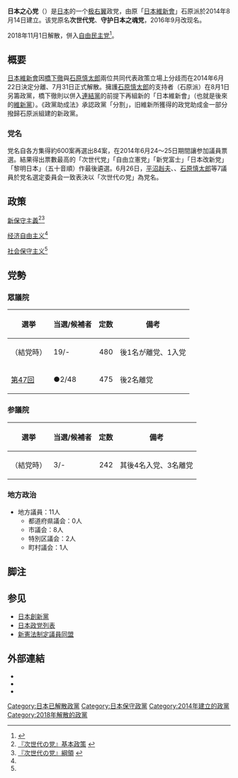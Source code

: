 {{Infobox Political Party
|名字 = 日本之心党
| logo = Kokoro Party Logo of Japan.png
|原文名 = {{Lang|ja|日本のこころ}}
|黨代表色 = {{Party meta/color/守護日本之魂黨}} 
|leader1_title = 党首
|leader1_name = {{illm|中野正志|ja|中野正志}}
|leader2_title = 幹事長
|leader2_name = {{illm|中野正志|ja|中野正志}}
|建立 = {{Start date|2014|08|14}}<ref name="kokuji77">2015年（平成27年）3月15日総務省告示第77号「政党助成法第五条第一項の規定による政党の届出があったので公表する件」</ref>
|解散     ={{End date|2018|11|1}}
|分裂自= [[日本維新會|日本維新會]]
|前身=[[太陽黨_(2012年)|太陽黨]]
|併入=[[自由民主党_(日本)|自由民主党]]
|總部 = 〒100-0014 <br />[[東京都|東京都]][[千代田区|千代田区]][[永田町|永田町]]一丁目11-28<br />クリムゾン永田町ビル6階
|意識形態 = [[新保守主義|新保守主義]]<ref name="Mie">{{cite web |author=Ayako Mie |url=https://www.japantimes.co.jp/news/2014/07/24/national/politics-diplomacy/ishiharas-new-party-embraces-neoconservative-policies/#.Xd0QIOR7nIU |title=Ishihara's new party embraces 'neoconservative' policies |publisher=The Japan Times |language=en |date=Jul 24, 2014 |accessdate=2019-12-10 |archive-date=2019-07-23 |archive-url=https://web.archive.org/web/20190723180106/https://www.japantimes.co.jp/news/2014/07/24/national/politics-diplomacy/ishiharas-new-party-embraces-neoconservative-policies/#.Xd0QIOR7nIU |dead-url=no }}</ref><br>[[复古主义|复古主义]]<br>[[日本民族主义|日本民族主义]]<br>[[极端民族主义|极端民族主义]]<br>[[民族保守主义|民族保守主义]]<br>[[社会保守主义|社会保守主义]]<br>[[經濟自由主義|經濟自由主義]]<ref name="Mie"/>
|政治立场 =[[極右翼|極右翼]]
|blank1_title = 政党交付金 
|blank1 = 5億4407万
|官方網站 = 
|國家 = 日本
}}

'''日本之心党'''（{{jpn|j=日本のこころ|hg=にっぽんのこころ}}）是[[日本|日本]]的一个[[極右派|极右翼]]政党，由原「[[日本維新會|日本維新會]]」石原派於2014年8月14日建立。该党原名'''次世代党'''、'''守护日本之魂党'''，2016年9月改现名。

2018年11月1日解散，併入[[自由民主党_(日本)|自由民主党]]<ref>{{Cite web|archive-url=https://web.archive.org/web/20170603205703/http://nippon-kokoro.jp/|archive-date=2017-06-03|dead-url=yes}}</ref>。

== 概要 ==
[[日本維新會|日本維新會]]因[[橋下徹|橋下徹]]與[[石原慎太郎|石原慎太郎]]兩位共同代表政策立場上分歧而在2014年6月22日決定分離、7月31日正式解散。擁護[[石原慎太郎|石原慎太郎]]的支持者（石原派）在8月1日另籌政黨，橋下徹則以併入[[連結黨|連結黨]]的前提下再組新的「日本維新會」（也就是後來的[[維新黨|維新黨]]）。《政黨助成法》承認政黨「分割」，旧維新所獲得的政党助成金一部分撥歸石原派組建的新政黨。

=== 党名 ===
党名自各方集得約600案再選出84案，在2014年6月24～25日期間讓参加議員票選。結果得出票數最高的「次世代党」「自由立憲党」「新党富士」「日本改新党」「黎明日本」（五十音順）作最後遴選。6月26日，[[平沼赳夫|平沼赳夫]]、{{illm|山田宏|ja|山田宏}}、[[石原慎太郎|石原慎太郎]]等7議員於党名選定委員会一致表決以「次世代の党」為党名。

== 政策 ==
[[新保守主義|新保守主義]]<ref name=":0">[http://jisedai.jp/basicpolicy 『次世代の党』基本政策] {{webarchive|url=https://web.archive.org/web/20150408082645/http://jisedai.jp/basicpolicy/ |date=2015-04-08 }}</ref><ref>[http://jisedai.jp/outline 『次世代の党』綱領] {{webarchive|url=https://web.archive.org/web/20150819084505/http://www.jisedai.jp/outline/ |date=2015-08-19 }}</ref>

[[經濟自由主義|经济自由主义]]<ref name=":0" />

[[社会保守主义|社会保守主义]]<ref name=":0" />

== 党勢 ==
=== 眾議院 ===
{| class="wikitable"
|-
!選挙||当選/候補者||定数||備考
|-
| （結党時） || 19/- ||style="text-align: right;"|480 || 後1名が離党、1入党
|-
| [[第47屆日本眾議院議員總選舉|第47回]] || ●2/48 ||style="text-align: right;"|475 || 後2名離党
|}

=== 参議院 ===
{| class="wikitable"
|-
!選挙||当選/候補者||定数||備考
|-
|（結党時）||3/-||style="text-align: right;"|242||其後4名入党、3名離党
 |}

=== 地方政治 ===
* 地方議員：11人
** 都道府県議会：0人
** 市議会：8人
** 特別区議会：2人
** 町村議会：1人

== 脚注 ==

{{Reflist}}

== 参见 ==
* [[日本創新黨|日本創新黨]]
* [[日本政党列表|日本政党列表]]
* [[新憲法制定議員同盟|新憲法制定議員同盟]]

== 外部連結 ==
* {{Facebook|jisedai.party|守护日本之魂党}}
* {{Twitter|j_pfg|守护日本之魂党}}
* {{YouTube|user=jisedaiCH}}

{{coord|35|40|43|N|139|44|27.1|E|region:JP|display=title}}

{{DEFAULTSORT:Nippon no Kokoro wo Taisetunisuru To}}
[[Category:日本已解散政黨|Category:日本已解散政黨]]
[[Category:日本保守政黨|Category:日本保守政黨]]
[[Category:2014年建立的政黨|Category:2014年建立的政黨]]
[[Category:2018年解散的政黨|Category:2018年解散的政黨]]